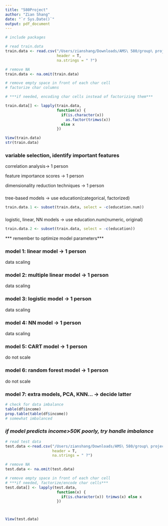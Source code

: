 ```yaml
---
title: "580Project"
author: "Zian Shang"
date: "`r Sys.Date()`"
output: pdf_document
---
```


```r
# include packages

```


```r
# read train.data
train.data <- read.csv("/Users/zianshang/Downloads/AMS\ 580/group\ project\ 580/train.csv", 
                       header = T, 
                       na.strings = " ?")

# remove NA
train.data <- na.omit(train.data)

# remove empty space in front of each char cell
# factorize char columns

# ***if needed, encoding char cells instead of factorizing them***

train.data[] <- lapply(train.data, 
                       function(x) {
                         if(is.character(x)) 
                           as.factor(trimws(x))
                         else x
                       })

View(train.data)
str(train.data)
```


### variable selection, identify important features

correlation analysis-> 1 person

feature importance scores -> 1 person

dimensionality reduction techniques -> 1 person


###
tree-based models -> use education(categorical, factorized)
```r
train.data.1 <- subset(train.data, select = -c(education.num))
```

###
logistic, linear, NN models -> use education.num(numeric, original)
```r
train.data.2 <- subset(train.data, select = -c(education))
```

*** remember to optimize model parameters***

### model 1: linear model -> 1 person
data scaling

### model 2: multiple linear model -> 1 person
data scaling

### model 3: logistic model -> 1 person
data scaling

### model 4: NN model -> 1 person
data scaling

### model 5: CART model -> 1 person
do not scale

### model 6: random forest model -> 1 person
do not scale

### model 7: extra models, PCA, KNN... -> decide latter





```r
# check for data imbalance
table(df$income)
prop.table(table(df$income))
# somewhat imbalanced
```

### ***if model predicts income>50K poorly, try handle imbalance***












```r
# read test data
test.data <-read.csv("/Users/zianshang/Downloads/AMS\ 580/group\ project\ 580/test.csv", 
                     header = T, 
                     na.strings = " ?")

# remove NA
test.data <- na.omit(test.data)

# remove empty space in front of each char cell
# ***if needed, factorize/encode char cells***
test.data[] <- lapply(test.data, 
                       function(x) {
                         if(is.character(x)) trimws(x) else x
                       })



View(test.data)
```
































